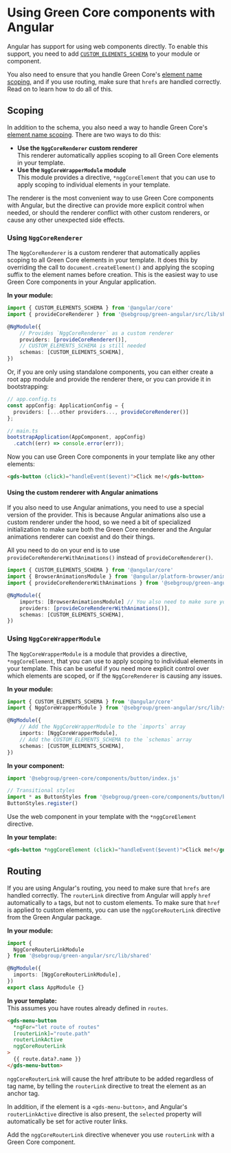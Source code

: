 
<Meta title="Guides/Angular" />

# Using Green Core components with Angular

Angular has support for using web components directly. To enable this support, you need to add [`CUSTOM_ELEMENTS_SCHEMA`](https://angular.dev/guide/components/advanced-configuration#custom-element-schemas) to your module or component.

You also need to ensure that you handle Green Core's [element name scoping](/docs/concepts-scoping--docs), and if you use routing, make sure that `hrefs` are handled correctly. Read on to learn how to do all of this.

## Scoping

In addition to the schema, you also need a way to handle Green Core's [element name scoping](/docs/concepts-scoping--docs). There are two ways to do this:

- **Use the `NggCoreRenderer` custom renderer**<br/>
  This renderer automatically applies scoping to all Green Core elements in your template.
- **Use the `NggCoreWrapperModule` module**<br/>
  This module provides a directive, `*nggCoreElement` that you can use to apply scoping to individual elements in your template.

The renderer is the most convenient way to use Green Core components with Angular, but the directive can provide more explicit control when needed, or should the renderer conflict with other custom renderers, or cause any other unexpected side effects.

### Using `NggCoreRenderer`

The `NggCoreRenderer` is a custom renderer that automatically applies scoping to all Green Core elements in your template. It does this by overriding the call to `document.createElement()` and applying the scoping suffix to the element names before creation. This is the easiest way to use Green Core components in your Angular application.

**In your module:**

```ts
import { CUSTOM_ELEMENTS_SCHEMA } from '@angular/core'
import { provideCoreRenderer } from '@sebgroup/green-angular/src/lib/shared'

@NgModule({
    // Provides `NggCoreRenderer` as a custom renderer
    providers: [provideCoreRenderer()],
    // CUSTOM_ELEMENTS_SCHEMA is still needed
    schemas: [CUSTOM_ELEMENTS_SCHEMA],
})
```

Or, if you are only using standalone components, you can either create a root app module and provide the renderer there, or you can provide it in bootstrapping:

```ts
// app.config.ts
const appConfig: ApplicationConfig = {
  providers: [...other providers..., provideCoreRenderer()]
};

// main.ts
bootstrapApplication(AppComponent, appConfig)
  .catch((err) => console.error(err));
```

Now you can use Green Core components in your template like any other elements:

```html
<gds-button (click)="handleEvent($event)">Click me!</gds-button>
```

#### Using the custom renderer with Angular animations

If you also need to use Angular animations, you need to use a special version of the provider. This is because Angular animations also use a custom renderer under the hood, so we need a bit of specialized initialization to make sure both the Green Core renderer and the Angular animations renderer can coexist and do their things.

All you need to do on your end is to use `provideCoreRendererWithAnimations()` instead of `provideCoreRenderer()`.

```ts
import { CUSTOM_ELEMENTS_SCHEMA } from '@angular/core'
import { BrowserAnimationsModule } from '@angular/platform-browser/animations'
import { provideCoreRendererWithAnimations } from '@sebgroup/green-angular/src/lib/shared'

@NgModule({
    imports: [BrowserAnimationsModule] // You also need to make sure you have imported the `BrowserAnimationsModule` module
    providers: [provideCoreRendererWithAnimations()],
    schemas: [CUSTOM_ELEMENTS_SCHEMA],
})
```

### Using `NggCoreWrapperModule`

The `NggCoreWrapperModule` is a module that provides a directive, `*nggCoreElement`, that you can use to apply scoping to individual elements in your template. This can be useful if you need more explicit control over which elements are scoped, or if the `NggCoreRenderer` is causing any issues.

**In your module:**

```ts
import { CUSTOM_ELEMENTS_SCHEMA } from '@angular/core'
import { NggCoreWrapperModule } from '@sebgroup/green-angular/src/lib/shared'

@NgModule({
    // Add the NggCoreWrapperModule to the `imports` array
    imports: [NggCoreWrapperModule],
    // Add the CUSTOM_ELEMENTS_SCHEMA to the `schemas` array
    schemas: [CUSTOM_ELEMENTS_SCHEMA],
})
```

**In your component:**

```ts
import '@sebgroup/green-core/components/button/index.js'

// Transitional styles
import * as ButtonStyles from '@sebgroup/green-core/components/button/button.trans.styles.js'
ButtonStyles.register()
```

Use the web component in your template with the `*nggCoreElement` directive.

**In your template:**

```html
<gds-button *nggCoreElement (click)="handleEvent($event)">Click me!</gds-button>
```

## Routing

If you are using Angular's routing, you need to make sure that `hrefs` are handled correctly. The `routerLink` directive from Angular will apply `href` automatically to `a` tags, but not to custom elements. To make sure that `href` is applied to custom elements, you can use the `nggCoreRouterLink` directive from the Green Angular package.

**In your module:**

```ts
import {
  NggCoreRouterLinkModule
} from '@sebgroup/green-angular/src/lib/shared'

@NgModule({
  imports: [NggCoreRouterLinkModule],
})
export class AppModule {}
```

**In your template:**<br/>
This assumes you have routes already defined in `routes`.

```html
<gds-menu-button
  *ngFor="let route of routes"
  [routerLink]="route.path"
  routerLinkActive
  nggCoreRouterLink
>
  {{ route.data?.name }}
</gds-menu-button>
```

`nggCoreRouterLink` will cause the href attribute to be added regardless of tag name, by telling the `routerLink` directive to treat the element as an anchor tag.

In addition, if the element is a `<gds-menu-button>`, and Angular's `routerLinkActive` directive is also present, the `selected` property will automatically be set for active router links.

Add the `nggCoreRouterLink` directive whenever you use `routerLink` with a Green Core component.
